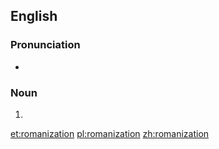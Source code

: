 {{wikipedia}}
==English==

===Pronunciation===
* {{audio|en-us-Romanization.ogg|Audio (US)}}

===Noun===
{{en-noun}}

# {{alternative form of|[[romanisation]]}}

[[et:romanization]]
[[pl:romanization]]
[[zh:romanization]]